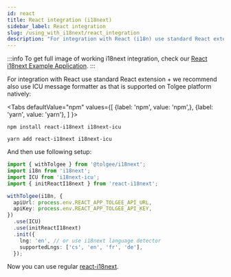 ```yaml
---
id: react
title: React integration (i18next)
sidebar_label: React integration
slug: /using_with_i18next/react_integration
description: "For integration with React (i18n) use standard React extension. We recommend also use ICU message formatter which is supported natively."
---
```


:::info
To get full image of working i18next integration, check our [React i18next Example Application](https://github.com/tolgee/react-i18next-example).
:::

For integration with React use standard React extension + we recommend also use ICU message formatter as that is supported on Tolgee platform natively:


<Tabs
    defaultValue="npm"
    values={[
        {label: 'npm', value: 'npm',},
        {label: 'yarn', value: 'yarn'},
    ]
    }>
<TabItem value="npm">

```shell
npm install react-i18next i18next-icu
```

</TabItem>
<TabItem value="yarn">

```shell
yarn add react-i18next i18next-icu
```

</TabItem>
</Tabs>

And then use following setup:

```ts
import { withTolgee } from '@tolgee/i18next';
import i18n from 'i18next';
import ICU from 'i18next-icu';
import { initReactI18next } from 'react-i18next';

withTolgee(i18n, {
  apiUrl: process.env.REACT_APP_TOLGEE_API_URL,
  apiKey: process.env.REACT_APP_TOLGEE_API_KEY,
})
  .use(ICU)
  .use(initReactI18next)
  .init({
    lng: 'en', // or use i18next language detector
    supportedLngs: ['cs', 'en', 'fr', 'de'],
  });
```

Now you can use regular [react-i18next](https://react.i18next.com/).
